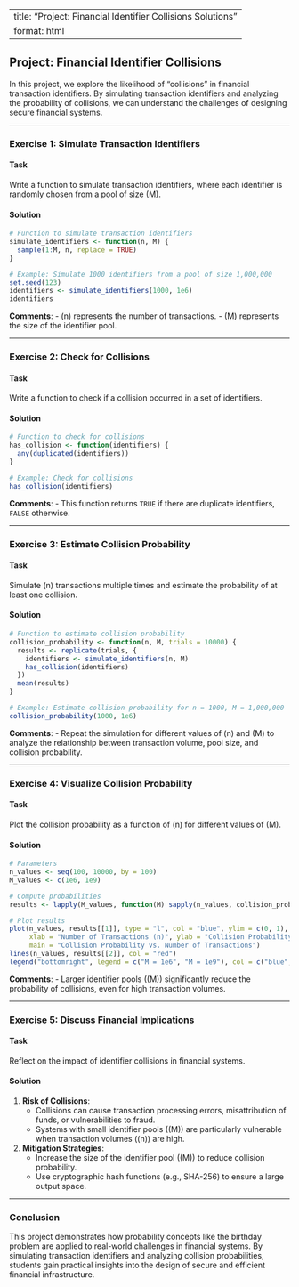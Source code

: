 
---
title: "Project: Financial Identifier Collisions Solutions"
format: html
---

## Project: Financial Identifier Collisions

In this project, we explore the likelihood of "collisions" in financial transaction identifiers. By simulating transaction identifiers and analyzing the probability of collisions, we can understand the challenges of designing secure financial systems.

---

### Exercise 1: Simulate Transaction Identifiers

#### Task
Write a function to simulate transaction identifiers, where each identifier is randomly chosen from a pool of size \(M\).

#### Solution
```r
# Function to simulate transaction identifiers
simulate_identifiers <- function(n, M) {
  sample(1:M, n, replace = TRUE)
}

# Example: Simulate 1000 identifiers from a pool of size 1,000,000
set.seed(123)
identifiers <- simulate_identifiers(1000, 1e6)
identifiers
```

**Comments**:
- \(n\) represents the number of transactions.
- \(M\) represents the size of the identifier pool.

---

### Exercise 2: Check for Collisions

#### Task
Write a function to check if a collision occurred in a set of identifiers.

#### Solution
```r
# Function to check for collisions
has_collision <- function(identifiers) {
  any(duplicated(identifiers))
}

# Example: Check for collisions
has_collision(identifiers)
```

**Comments**:
- This function returns `TRUE` if there are duplicate identifiers, `FALSE` otherwise.

---

### Exercise 3: Estimate Collision Probability

#### Task
Simulate \(n\) transactions multiple times and estimate the probability of at least one collision.

#### Solution
```r
# Function to estimate collision probability
collision_probability <- function(n, M, trials = 10000) {
  results <- replicate(trials, {
    identifiers <- simulate_identifiers(n, M)
    has_collision(identifiers)
  })
  mean(results)
}

# Example: Estimate collision probability for n = 1000, M = 1,000,000
collision_probability(1000, 1e6)
```

**Comments**:
- Repeat the simulation for different values of \(n\) and \(M\) to analyze the relationship between transaction volume, pool size, and collision probability.

---

### Exercise 4: Visualize Collision Probability

#### Task
Plot the collision probability as a function of \(n\) for different values of \(M\).

#### Solution
```r
# Parameters
n_values <- seq(100, 10000, by = 100)
M_values <- c(1e6, 1e9)

# Compute probabilities
results <- lapply(M_values, function(M) sapply(n_values, collision_probability, M = M))

# Plot results
plot(n_values, results[[1]], type = "l", col = "blue", ylim = c(0, 1),
     xlab = "Number of Transactions (n)", ylab = "Collision Probability",
     main = "Collision Probability vs. Number of Transactions")
lines(n_values, results[[2]], col = "red")
legend("bottomright", legend = c("M = 1e6", "M = 1e9"), col = c("blue", "red"), lty = 1)
```

**Comments**:
- Larger identifier pools (\(M\)) significantly reduce the probability of collisions, even for high transaction volumes.

---

### Exercise 5: Discuss Financial Implications

#### Task
Reflect on the impact of identifier collisions in financial systems.

#### Solution
1. **Risk of Collisions**:
   - Collisions can cause transaction processing errors, misattribution of funds, or vulnerabilities to fraud.
   - Systems with small identifier pools (\(M\)) are particularly vulnerable when transaction volumes (\(n\)) are high.

2. **Mitigation Strategies**:
   - Increase the size of the identifier pool (\(M\)) to reduce collision probability.
   - Use cryptographic hash functions (e.g., SHA-256) to ensure a large output space.

---

### Conclusion
This project demonstrates how probability concepts like the birthday problem are applied to real-world challenges in financial systems. By simulating transaction identifiers and analyzing collision probabilities, students gain practical insights into the design of secure and efficient financial infrastructure.
